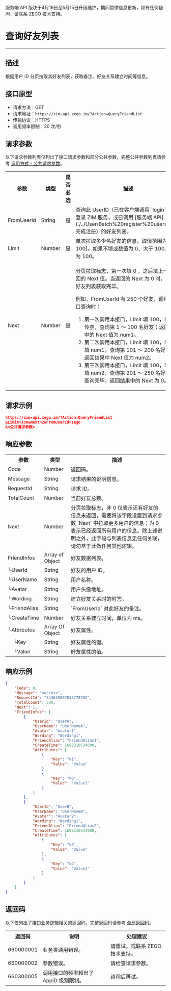 <Warning title="警告">服务端 API 版块于4月16日至5月15日升级维护，期间暂停信息更新，如有任何疑问，请联系 ZEGO 技术支持。</Warning>
# 查询好友列表

- - -

## 描述

根据用户 ID 分页拉取其好友列表，获取备注、好友关系建立时间等信息。

## 接口原型

- 请求方法：GET
- 请求地址：`https://zim-api.zego.im/?Action=QueryFriendList`
- 传输协议：HTTPS
- 调用频率限制：20 次/秒


## 请求参数

以下请求参数列表仅列出了接口请求参数和部分公共参数，完整公共参数列表请参考 [调用方式 - 公共请求参数](../Accessing%20Server%20APIs.mdx#2-公共参数)。

<table>
<tbody><tr>
<th>参数</th>
<th>类型</th>
<th>是否必选</th>
<th>描述</th>
</tr>
<tr>
<td>FromUserId</td>
<td>String</td>
<td>是</td>
<td>查询此 UserID（已在客户端调用 `login` 方法登录 ZIM 服务，或已调用 [服务端 API](./../User/Batch%20register%20users.mdx) 完成注册）的好友列表。</td>
</tr>
<tr>
<td>Limit</td>
<td>Number</td>
<td>是</td>
<td>单次拉取多少名好友的信息。取值范围为 [0, 100]。如果不填或数值为 0、大于 100，取值为 100。</td>
</tr>
<tr>
<td>Next</td>
<td>Number</td>
<td>是</td>
<td><p>分页拉取标志，第一次填 0 ，之后填上一次返回的 Next 值。当返回的 Next 为 0 时，代表好友列表获取完毕。</p><p> 例如，FromUserId 有 250 个好友，调用本接口查询时：</p><ol><li> 第一次调用本接口，Limit 填 100，Next 传空，查询第 1 ～ 100 名好友；返回结果中的 Next 值为 num1。</li><li> 第二次调用本接口，Limit 填 100，Next 填 num1，查询第 101 ～ 200 名好友；返回结果中 Next 值为 num2。</li><li> 第三次调用本接口，Limit 填 100，Next 填 num2，查询第 201 ～ 250 名好友；查询完毕，返回结果中的 Next 为 0。</li></ol><p></p></td>
</tr>
</tbody></table>


## 请求示例

```json
https://zim-api.zego.im/?Action=QueryFriendList
&Limit=100&Next=2&FromUserId=zego
&<公共请求参数>
```

## 响应参数

<table class="collapsible-table" >
<tbody><tr data-row-level="1">
<th>参数</th>
<th>类型</th>
<th>描述</th>
</tr>
<tr data-row-level="2">
<td>Code</td>
<td>Number</td>
<td>返回码。</td>
</tr>
<tr data-row-level="3">
<td>Message</td>
<td>String</td>
<td>请求结果的说明信息。</td>
</tr>
<tr data-row-level="4">
<td>RequestId</td>
<td>String</td>
<td>请求 ID。</td>
</tr>
<tr data-row-level="5">
<td>TotalCount</td>
<td>Number</td>
<td>当前好友总数。</td>
</tr>
<tr data-row-level="6">
<td>Next</td>
<td>Number</td>
<td>分页拉取标志，非 0 仅表示还有好友的信息未返回，需要将该字段设置到请求参数 `Next` 中拉取更多用户的信息；为 0 表示已经返回所有用户的信息。<Note>除上述说明之外，此字段与列表信息无任何关联，请勿基于此做任何其他逻辑。</Note></td>
</tr>
<tr data-row-level="7" data-row-child="true">
<td>FriendInfos</td>
<td>Array of Object</td>
<td>好友数据列表。</td>
</tr>
<tr data-row-level="7-1">
<td>└UserId</td>
<td>String</td>
<td>好友的用户 ID。</td>
</tr>
<tr data-row-level="7-2">
<td>└UserName</td>
<td>String</td>
<td>用户名称。</td>
</tr>
<tr data-row-level="7-3">
<td>└Avatar</td>
<td>String</td>
<td>用户头像地址。</td>
</tr>
<tr data-row-level="7-4">
<td>└Wording</td>
<td>String</td>
<td>建立好友关系时的附言。</td>
</tr>
<tr data-row-level="7-5">
<td>└FriendAlias</td>
<td>String</td>
<td>`FromUserId` 对此好友的备注。</td>
</tr>
<tr data-row-level="7-6">
<td>└CreateTime</td>
<td>Number</td>
<td>好友关系建立时间，单位为 ms。</td>
</tr>
<tr data-row-level="7-7" data-row-child="true">
<td>└Attributes</td>
<td>Array Of Object</td>
<td>好友属性。</td>
</tr>
<tr data-row-level="7-7-1">
<td>&nbsp;&nbsp;&nbsp;&nbsp;└Key</td>
<td>String</td>
<td>好友属性的键。</td>
</tr>
<tr data-row-level="7-7-2">
<td>&nbsp;&nbsp;&nbsp;&nbsp;└Value</td>
<td>String</td>
<td>好友属性的值。</td>
</tr>
</tbody></table>

## 响应示例

```json
{
    "Code": 0,
    "Message": "success",
    "RequestId": "343649807833778782",
    "TotalCount": 500,
    "Next": 1,
    "FriendInfos": [
        {
            "UserId": "UserA",
            "UserName": "UserNameA",
            "Avatar": "Avatar1",
            "Wording": "Wording1",
            "FriendAlias": "FriendAlias1",
            "CreateTime": 1698310534000,
            "Attributes": [
                {
                    "Key": "k1",
                    "Value": "Value"
                },
                {
                    "Key": "k0",
                    "Value": "Value1"
                }
            ]
        },
        {
            "UserId": "UserB",
            "UserName": "UserNameB",
            "Avatar": "Avatar2",
            "Wording": "Wording1",
            "FriendAlias": "FriendAlias2",
            "CreateTime": 1698310534000,
            "Attributes": [
                {
                    "Key": "k3",
                    "Value": "Value"
                },
                {
                    "Key": "k4",
                    "Value": "Value1"
                }
            ]
        }
    ]
}
```


## 返回码

以下仅列出了接口业务逻辑相关的返回码，完整返回码请参考 [全局返回码](../Return%20codes.mdx)。

<table>
<tbody><tr>
<th>返回码</th>
<th>说明</th>
<th>处理建议</th>
</tr>
<tr>
<td>660000001</td>
<td>业务类通用错误。</td>
<td>请重试，或联系 ZEGO 技术支持。</td>
</tr>
<tr>
<td>660000002</td>
<td>参数错误。</td>
<td>请检查请求参数。</td>
</tr>
<tr>
<td>660300005</td>
<td>调用接口的频率超出了 AppID 级别限制。</td>
<td>请稍后再试。</td>
</tr>
</tbody></table>
